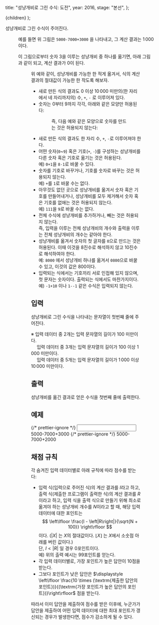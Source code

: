 
  title: "성냥개비로 그린 수식: 도전",
  year: 2016,
  stage: "본선",
};

  <PostLayout meta={meta}>{children}</PostLayout>
);

성냥개비로 그린 수식이 주어진다.

<Figure src="/2016/m2_img11.png" alt="" />

예를 들면 위 그림은 `5000-7000+3000` 을 나타내고, 그 계산 결과는 $1\,000$이다.

이 그림으로부터 숫자 $3$을 이루는 성냥개비 중 하나를 옮기면, 아래 그림과 같이 되고, 계산 결과가 $0$이 된다.

<Figure src="/2016/m2_img12.png" alt="" />

위 예와 같이, 성냥개비를 가능한 한 적게 옮겨서, 식의 계산 결과의 절대값이 가능한 한 작도록 해보자.

- 새로 만든 식의 결과도 $0$ 이상 $10\,000$ 미만의(한 자리에서 네 자리까지의) 수, `+`, `-` 로 이루어져 있다.
- 숫자는 $0$부터 $9$까지 각각, 아래와 같은 모양만 허용된다:
  <Figure src="/2016/m2_img21.png" alt="" />
  즉, 다음 예와 같은 모양으로 숫자를 만드는 것은 허용되지 않는다:
  <Figure src="/2016/m2_img22.png" alt="" />
- 새로 만든 식의 결과도 한 자리 수, `+`, `-`로 이루어져야 한다.
- 어떤 숫자(`0`~`9`) 혹은 기호(`+`, `-`)를 구성하는 성냥개비를 다른 숫자 혹은 기호로 옮기는 것은 허용된다.<br />
  예) `0+1`을 `8-1`로 바꿀 수 있다.
- 숫자를 기호로 바꾸거나, 기호를 숫자로 바꾸는 것은 허용되지 않는다.<br />
  예) `+`를 `1`로 바꿀 수는 없다.
- 아무것도 없던 곳으로 성냥개비를 옮겨서 숫자 혹은 기호를 만들어내거나, 성냥개비를 모두 제거해서 숫자 혹은 기호를 없애는 것은 허용되지 않는다.<br />
  예) `111`을 `9`로 바꿀 수는 없다.
- 전체 수식에 성냥개비를 추가하거나, 빼는 것은 허용되지 않는다.<br />
  즉, 입력을 이루는 전체 성냥개비의 개수와 출력을 이루는 전체 성냥개비의 개수는 같아야 한다.
- 성냥개비를 옮겨서 숫자의 첫 글자를 `0`으로 만드는 것은 허용된다. 이때 이것을 $8$진수로 해석하지 않고 $10$진수로 해석하여야 한다.<br/>
  예: `8000` 에서 성냥개비 하나를 옮겨서 `0800`으로 바꿀 수 있고, 이것의 값은 $800$이다.
- 입력되는 식에서는 기호끼리 서로 인접해 있지 않으며, 첫 문자는 숫자이다. 출력되는 식에서도 마찬가지이다.<br />
  예) `-1+10` 이나 `1--1` 같은 수식은 입력되지 않는다.

## 입력

성냥개비로 그린 수식을 나타내는 문자열이 첫번째 줄에 주어진다.

※ 입력 데이터 중 $2$개는 입력 문자열의 길이가 $100$ 미만이다.<br />
　 입력 데이터 중 $3$개는 입력 문자열의 길이가 $100$ 이상 $1\,000$ 미만이다.<br />
　 입력 데이터 중 $5$개는 입력 문자열의 길이가 $1\,000$ 이상 $10\,000$ 미만이다.

## 출력

성냥개비를 옮긴 결과로 얻은 수식을 첫번째 줄에 출력한다.

## 예제

<Examples>
  {/* prettier-ignore */}
  <Input>
5000-7000+3000
  </Input>
  {/* prettier-ignore */}
  <Output>
5000-7000+2000
  </Output>
</Examples>

## 채점 규칙

각 숨겨진 입력 데이터별로 아래 규칙에 따라 점수를 받는다:

- 입력 식(입력으로 주어진 식)의 계산 결과를 $I$라고 하고,
  출력 식(제출한 프로그램이 출력한 식)의 계산 결과를 $R$이라고 하고,
  입력 식을 출력 식으로 만들기 위해 최소로 옮겨야 하는 성냥개비 개수를 $N$이라고 할 때,
  해당 입력 데이터에 대한 포인트는
  $$
  \left\lfloor \frac{I - \left|R\right|}{\sqrt{N + 100}} \right\rfloor
  $$
  이다.
  ($\left|X\right|$ 는 $X$의 절대값이다. $\left\lfloor X\right\rfloor$ 는 $X$에서 소숫점 아래를 버린 값이다.)<br/>
  단, $I < \left|R\right|$ 일 경우 $0$포인트이다.<br/>
  예) 위의 출력 예시는 $99$포인트를 얻는다.
- 각 입력 데이터별로, 가장 포인트가 높은 답안이 $10$점을 받는다.
- 그보다 포인트가 낮은 답안은 $\displaystyle \left\lfloor \frac{10 \times (\textrm{제출한 답안의 포인트})}{(\textrm{가장 포인트가 높은 답안의 포인트})}\right\rfloor$ 점을 받는다.

따라서 이미 답안을 제출하여 점수를 받은 이후에, 누군가가 답안을 제출하여 어떤 입력 데이터에 대한 최대 포인트가 갱신되는 경우가 발생한다면, 점수가 감소하게 될 수 있다.
